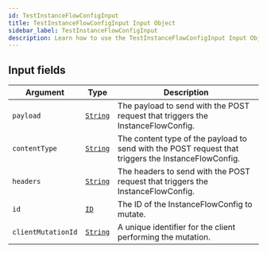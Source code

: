 ```yaml
---
id: TestInstanceFlowConfigInput
title: TestInstanceFlowConfigInput Input Object
sidebar_label: TestInstanceFlowConfigInput
description: Learn how to use the TestInstanceFlowConfigInput Input Object for Prismatic's API.
---
```


## Input fields

| Argument           | Type                                     | Description                                                                                         |
| ------------------ | ---------------------------------------- | --------------------------------------------------------------------------------------------------- |
| `payload`          | [`String`](api/schema/scalar/String.mdx) | The payload to send with the POST request that triggers the InstanceFlowConfig.                     |
| `contentType`      | [`String`](api/schema/scalar/String.mdx) | The content type of the payload to send with the POST request that triggers the InstanceFlowConfig. |
| `headers`          | [`String`](api/schema/scalar/String.mdx) | The headers to send with the POST request that triggers the InstanceFlowConfig.                     |
| `id`               | [`ID`](api/schema/scalar/ID.mdx)         | The ID of the InstanceFlowConfig to mutate.                                                         |
| `clientMutationId` | [`String`](api/schema/scalar/String.mdx) | A unique identifier for the client performing the mutation.                                         |
